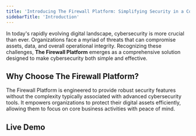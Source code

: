 ```yaml
---
title: 'Introducing The Firewall Platform: Simplifying Security in a Complex Digital World'
sidebarTitle: 'Introduction'
---
```



In today's rapidly evolving digital landscape, cybersecurity is more crucial than ever. Organizations face a myriad of threats that can compromise assets, data, and overall operational integrity. Recognizing these challenges, **The Firewall Platform** emerges as a comprehensive solution designed to make cybersecurity both simple and effective.

## Why Choose The Firewall Platform?

The Firewall Platform is engineered to provide robust security features without the complexity typically associated with advanced cybersecurity tools. It empowers organizations to protect their digital assets efficiently, allowing them to focus on core business activities with peace of mind.

## Live Demo